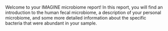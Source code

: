 
\section{Welcome to Your Microbiome!}

\begin{centering}

```r
wcplt_cov
```
\end{centering}

Welcome to your IMAGINE microbiome report! In this report, you will find an
introduction to the human fecal microbiome, a description of your personal
microbiome, and some more detailed information about the specific bacteria that
were abundant in your sample.
